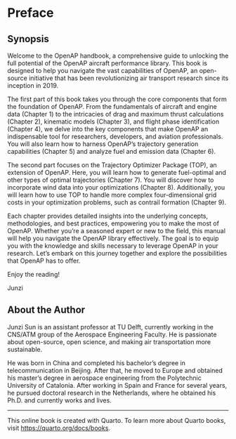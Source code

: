 # Preface {.unnumbered}


## Synopsis

Welcome to the OpenAP handbook, a comprehensive guide to unlocking the full potential of the OpenAP aircraft performance library. This book is designed to help you navigate the vast capabilities of OpenAP, an open-source initiative that has been revolutionizing air transport research since its inception in 2019.

The first part of this book takes you through the core components that form the foundation of OpenAP. From the fundamentals of aircraft and engine data (Chapter 1) to the intricacies of drag and maximum thrust calculations (Chapter 2), kinematic models (Chapter 3), and flight phase identification (Chapter 4), we delve into the key components that make OpenAP an indispensable tool for researchers, developers, and aviation professionals. You will also learn how to harness OpenAP's trajectory generation capabilities (Chapter 5) and analyze fuel and emission data (Chapter 6).

The second part focuses on the Trajectory Optimizer Package (TOP), an extension of OpenAP. Here, you will learn how to generate fuel-optimal and other types of optimal trajectories (Chapter 7). You will discover how to incorporate wind data into your optimizations (Chapter 8). Additionally, you will learn how to use TOP to handle more complex four-dimensional grid costs in your optimization problems, such as contrail formation (Chapter 9).

Each chapter provides detailed insights into the underlying concepts, methodologies, and best practices, empowering you to make the most of OpenAP. Whether you're a seasoned expert or new to the field, this manual will help you navigate the OpenAP library effectively. The goal is to equip you with the knowledge and skills necessary to leverage OpenAP in your research. Let's embark on this journey together and explore the possibilities that OpenAP has to offer.

Enjoy the reading!

Junzi


## About the Author

Junzi Sun is an assistant professor at TU Delft, currently working in the CNS/ATM group of the Aerospace Engineering Faculty. He is passionate about open-source, open science, and making air transportation more sustainable.

He was born in China and completed his bachelor's degree in telecommunication in Beijing. After that, he moved to Europe and obtained his master's degree in aerospace engineering from the Polytechnic University of Catalonia. After working in Spain and France for several years, he pursued doctoral research in the Netherlands, where he obtained his Ph.D. and currently works and lives.


---

This online book is created with Quarto. To learn more about Quarto books, visit <https://quarto.org/docs/books>.
